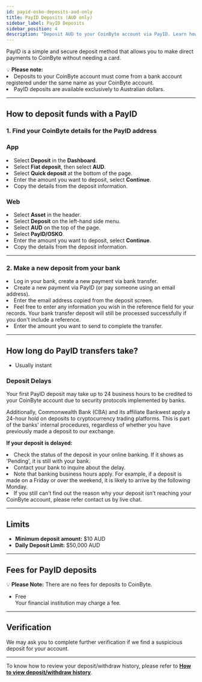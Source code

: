```yaml
---
id: payid-osko-deposits-aud-only
title: PayID Deposits (AUD only)
sidebar_label: PayID Deposits
sidebar_position: 4
description: "Deposit AUD to your CoinByte account via PayID. Learn how to use this method, fees, and limits."
---
```


PayID is a simple and secure deposit method that allows you to make direct payments to CoinByte without needing a card.

<WarningBox>
💡 <strong>Please note:</strong><br/>
<TickList>
  <li>Deposits to your CoinByte account must come from a bank account registered under the same name as your CoinByte account.</li>
  <li>PayID deposits are available exclusively to Australian dollars.</li>
</TickList>
</WarningBox>

---

## How to deposit funds with a PayID

### 1. Find your CoinByte details for the PayID address

<Tabs groupId="platform">
  <TabItem value="mobile" label="Mobile App">

<div style={{ marginTop: '2.5rem' }}></div>

### App

<div style={{ marginTop: '1.5rem' }}></div>

<RoundStepList>
  <li>Select <strong>Deposit</strong> in the <strong>Dashboard</strong>.</li>
  <li>Select <strong>Fiat deposit</strong>, then select <strong>AUD</strong>.</li>
  <li>Select <strong>Quick deposit</strong> at the bottom of the page.</li>
  <li>Enter the amount you want to deposit, select <strong>Continue</strong>.</li>
  <li>Copy the details from the deposit information.</li>
</RoundStepList>

  </TabItem>
  <TabItem value="web" label="Web">

<div style={{ marginTop: '2.5rem' }}></div>

### Web

<div style={{ marginTop: '1.5rem' }}></div>

<RoundStepList>
  <li>Select <strong>Asset</strong> in the header.</li>
  <li>Select <strong>Deposit</strong> on the left-hand side menu.</li>
  <li>Select <strong>AUD</strong> on the top of the page.</li>
  <li>Select <strong>PayID/OSKO</strong>.</li>
  <li>Enter the amount you want to deposit, select <strong>Continue</strong>.</li>
  <li>Copy the details from the deposit information.</li>
</RoundStepList>

  </TabItem>
</Tabs>

---

### 2. Make a new deposit from your bank

<RoundStepList>
  <li>Log in your bank, create a new payment via bank transfer.</li>
  <li>Create a new payment via PayID (or pay someone using an email address).</li>
  <li>Enter the email address copied from the deposit screen.</li>
  <li>Feel free to enter any information you wish in the reference field for your records. Your bank transfer deposit will still be processed successfully if you don't include a reference.</li>
  <li>Enter the amount you want to send to complete the transfer.</li>
</RoundStepList>

---

## How long do PayID transfers take?

- Usually instant

### Deposit Delays

Your first PayID deposit may take up to 24 business hours to be credited to your CoinByte account due to security protocols implemented by banks.

Additionally, Commonwealth Bank (CBA) and its affiliate Bankwest apply a 24-hour hold on deposits to cryptocurrency trading platforms. This is part of the banks' internal procedures, regardless of whether you have previously made a deposit to our exchange.

**If your deposit is delayed:**

<RoundStepList>
  <li>Check the status of the deposit in your online banking. If it shows as 'Pending', it is still with your bank.</li>
  <li>Contact your bank to inquire about the delay.</li>
  <li>Note that banking business hours apply. For example, if a deposit is made on a Friday or over the weekend, it is likely to arrive by the following Monday.</li>
  <li>If you still can’t find out the reason why your deposit isn’t reaching your CoinByte account, please refer contact us by live chat.</li>
</RoundStepList>

---

## Limits

- **Minimum deposit amount:** $10 AUD  
- **Daily Deposit Limit:** $50,000 AUD

---

## Fees for PayID deposits

<InfoBox>
💡 <strong>Please Note:</strong> There are no fees for deposits to CoinByte.
</InfoBox>

- Free  
Your financial institution may charge a fee.

---

## Verification

We may ask you to complete further verification if we find a suspicious deposit for your account.

---

To know how to review your deposit/withdraw history, please refer to <strong><a href="/docs/deposits-withdrawals/history/view-transaction-history">How to view deposit/withdraw history</a></strong>.

<RelatedArticles category="deposits-withdrawals" />

